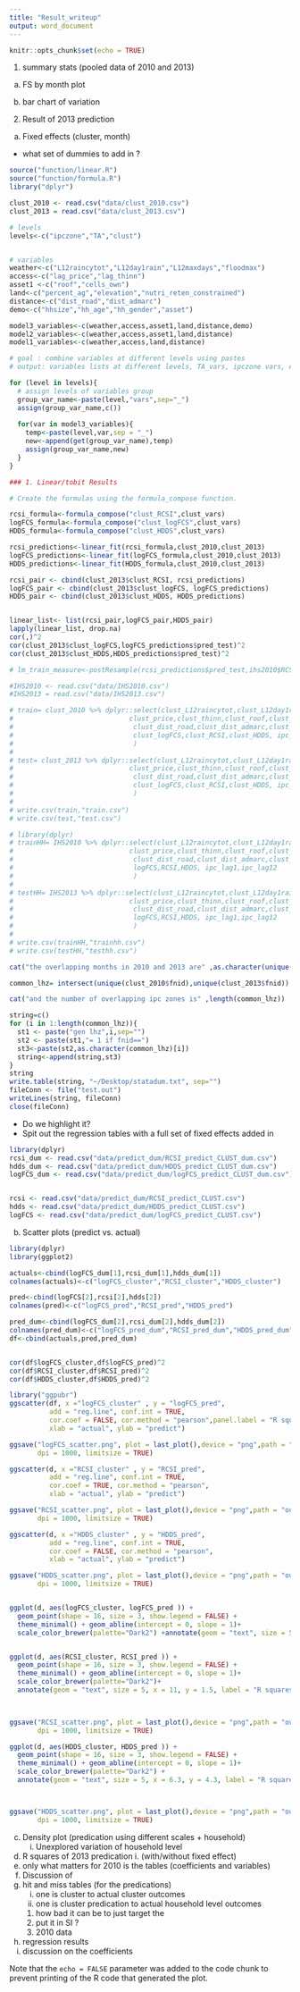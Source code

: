 ```yaml
---
title: "Result_writeup"
output: word_document
---
```


```r
knitr::opts_chunk$set(echo = TRUE)
```


1.	summary stats (pooled data of 2010 and 2013)
  a.	FS by month plot 

  b.	bar chart of variation 

2.	Result of 2013 prediction 

a.	Fixed effects (cluster, month) 
+ what set of dummies to add in ? 

```r
source("function/linear.R")
source("function/formula.R")
library("dplyr")
``` 

```r
clust_2010 <- read.csv("data/clust_2010.csv")
clust_2013 = read.csv("data/clust_2013.csv")


```

```r

# levels 
levels<-c("ipczone","TA","clust")


# variables 
weather<-c("L12raincytot","L12day1rain","L12maxdays","floodmax")
access<-c("lag_price","lag_thinn")
asset1 <-c("roof","cells_own")
land<-c("percent_ag","elevation","nutri_reten_constrained")
distance<-c("dist_road","dist_admarc")
demo<-c("hhsize","hh_age","hh_gender","asset")

model3_variables<-c(weather,access,asset1,land,distance,demo)
model2_variables<-c(weather,access,asset1,land,distance)
model1_variables<-c(weather,access,land,distance)

# goal : combine variables at different levels using pastes 
# output: variables lists at different levels, TA_vars, ipczone vars, etc. 

for (level in levels){
  # assign levels of variables group
  group_var_name<-paste(level,"vars",sep="_")
  assign(group_var_name,c())
  
  for(var in model3_variables){
    temp<-paste(level,var,sep = "_")
    new<-append(get(group_var_name),temp)
    assign(group_var_name,new)
  }
}

### 1. Linear/tobit Results 

# Create the formulas using the formula_compose function. 

rcsi_formula<-formula_compose("clust_RCSI",clust_vars)
logFCS_formula<-formula_compose("clust_logFCS",clust_vars)
HDDS_formula<-formula_compose("clust_HDDS",clust_vars)

rcsi_predictions<-linear_fit(rcsi_formula,clust_2010,clust_2013)
logFCS_predictions<-linear_fit(logFCS_formula,clust_2010,clust_2013) 
HDDS_predictions<-linear_fit(HDDS_formula,clust_2010,clust_2013) 

rcsi_pair <- cbind(clust_2013$clust_RCSI, rcsi_predictions)
logFCS_pair <- cbind(clust_2013$clust_logFCS, logFCS_predictions)
HDDS_pair <- cbind(clust_2013$clust_HDDS, HDDS_predictions)


linear_list<- list(rcsi_pair,logFCS_pair,HDDS_pair)
lapply(linear_list, drop.na)
cor(,)^2
cor(clust_2013$clust_logFCS,logFCS_predictions$pred_test)^2
cor(clust_2013$clust_HDDS,HDDS_predictions$pred_test)^2

# lm_train_measure<-postResample(rcsi_predictions$pred_test,ihs2010$RCSI)


```

```r
#IHS2010 <- read.csv("data/IHS2010.csv")
#IHS2013 = read.csv("data/IHS2013.csv")

```

```r
# train= clust_2010 %>% dplyr::select(clust_L12raincytot,clust_L12day1rain,clust_L12maxdays,clust_floodmax,clust_cells_own,
#                             clust_price,clust_thinn,clust_roof,clust_hhsize,clust_hh_age,clust_hh_gender,clust_asset,
#                              clust_dist_road,clust_dist_admarc,clust_percent_ag,clust_nutri_reten_constrained,clust_elevation,
#                              clust_logFCS,clust_RCSI,clust_HDDS, ipc_lag1,ipc_lag12
#                              )
# 
# test= clust_2013 %>% dplyr::select(clust_L12raincytot,clust_L12day1rain,clust_L12maxdays,clust_floodmax,clust_cells_own,
#                             clust_price,clust_thinn,clust_roof,clust_hhsize,clust_hh_age,clust_hh_gender,clust_asset,
#                              clust_dist_road,clust_dist_admarc,clust_percent_ag,clust_nutri_reten_constrained,clust_elevation,
#                              clust_logFCS,clust_RCSI,clust_HDDS, ipc_lag1,ipc_lag12
#                              )
# 
# write.csv(train,"train.csv")
# write.csv(test,"test.csv")

```

```r
# library(dplyr)
# trainHH= IHS2010 %>% dplyr::select(clust_L12raincytot,clust_L12day1rain,clust_L12maxdays,clust_floodmax,clust_cells_own,
#                             clust_price,clust_thinn,clust_roof,clust_hhsize,clust_hh_age,clust_hh_gender,clust_asset,
#                              clust_dist_road,clust_dist_admarc,clust_percent_ag,clust_nutri_reten_constrained,clust_elevation,
#                              logFCS,RCSI,HDDS, ipc_lag1,ipc_lag12
#                              )
# 
# testHH= IHS2013 %>% dplyr::select(clust_L12raincytot,clust_L12day1rain,clust_L12maxdays,clust_floodmax,clust_cells_own,
#                             clust_price,clust_thinn,clust_roof,clust_hhsize,clust_hh_age,clust_hh_gender,clust_asset,
#                              clust_dist_road,clust_dist_admarc,clust_percent_ag,clust_nutri_reten_constrained,clust_elevation,
#                              logFCS,RCSI,HDDS, ipc_lag1,ipc_lag12
#                              )
# 
# write.csv(trainHH,"trainhh.csv")
# write.csv(testHH,"testhh.csv")

```

```r
cat("the overlapping months in 2010 and 2013 are" ,as.character(unique(clust_2013$month)))

common_lhz= intersect(unique(clust_2010$fnid),unique(clust_2013$fnid))

cat("and the number of overlapping ipc zones is" ,length(common_lhz))
```
```r

string=c()
for (i in 1:length(common_lhz)){
  st1 <- paste("gen lhz",i,sep="")
  st2 <- paste(st1,"= 1 if fnid==")
  st3<-paste(st2,as.character(common_lhz)[i])
  string<-append(string,st3)
}
string
write.table(string, "~/Desktop/statadum.txt", sep="")
fileConn <- file("test.out")    
writeLines(string, fileConn)    
close(fileConn)
```

 + Do we highlight it? 
 + Spit out the regression tables with a full set of fixed effects added in
 
```r

library(dplyr)
rcsi_dum <- read.csv("data/predict_dum/RCSI_predict_CLUST_dum.csv")
hdds_dum <- read.csv("data/predict_dum/HDDS_predict_CLUST_dum.csv")
logFCS_dum <- read.csv("data/predict_dum/logFCS_predict_CLUST_dum.csv")


rcsi <- read.csv("data/predict_dum/RCSI_predict_CLUST.csv")
hdds <- read.csv("data/predict_dum/HDDS_predict_CLUST.csv")
logFCS <- read.csv("data/predict_dum/logFCS_predict_CLUST.csv")


```

b.	Scatter plots (predict vs. actual) 

```r
library(dplyr)
library(ggplot2)

actuals<-cbind(logFCS_dum[1],rcsi_dum[1],hdds_dum[1])
colnames(actuals)<-c("logFCS_cluster","RCSI_cluster","HDDS_cluster")

pred<-cbind(logFCS[2],rcsi[2],hdds[2])
colnames(pred)<-c("logFCS_pred","RCSI_pred","HDDS_pred")

pred_dum<-cbind(logFCS_dum[2],rcsi_dum[2],hdds_dum[2])
colnames(pred_dum)<-c("logFCS_pred_dum","RCSI_pred_dum","HDDS_pred_dum")
df<-cbind(actuals,pred,pred_dum)


cor(df$logFCS_cluster,df$logFCS_pred)^2
cor(df$RCSI_cluster,df$RCSI_pred)^2
cor(df$HDDS_cluster,df$HDDS_pred)^2


```

```r
library("ggpubr")
ggscatter(df, x ="logFCS_cluster" , y = "logFCS_pred",
          add = "reg.line", conf.int = TRUE, 
          cor.coef = FALSE, cor.method = "pearson",panel.label = "R squares ",
          xlab = "actual", ylab = "predict")

ggsave("logFCS_scatter.png", plot = last_plot(),device = "png",path = "output/figures/",
       dpi = 1000, limitsize = TRUE)

ggscatter(d, x ="RCSI_cluster" , y = "RCSI_pred",
          add = "reg.line", conf.int = TRUE, 
          cor.coef = TRUE, cor.method = "pearson",
          xlab = "actual", ylab = "predict")

ggsave("RCSI_scatter.png", plot = last_plot(),device = "png",path = "output/figures/",
       dpi = 1000, limitsize = TRUE)

ggscatter(d, x ="HDDS_cluster" , y = "HDDS_pred",
          add = "reg.line", conf.int = TRUE, 
          cor.coef = FALSE, cor.method = "pearson",
          xlab = "actual", ylab = "predict")

ggsave("HDDS_scatter.png", plot = last_plot(),device = "png",path = "output/figures/",
       dpi = 1000, limitsize = TRUE)


```

```r

```

```r
ggplot(d, aes(logFCS_cluster, logFCS_pred )) +
  geom_point(shape = 16, size = 3, show.legend = FALSE) +
  theme_minimal() + geom_abline(intercept = 0, slope = 1)+
  scale_color_brewer(palette="Dark2") +annotate(geom = "text", size = 5,x = 4.2, y = 3.5, label = "R squares = 0.591") 


ggplot(d, aes(RCSI_cluster, RCSI_pred )) +
  geom_point(shape = 16, size = 3, show.legend = FALSE) +
  theme_minimal() + geom_abline(intercept = 0, slope = 1)+
  scale_color_brewer(palette="Dark2")+
  annotate(geom = "text", size = 5, x = 11, y = 1.5, label = "R squares = 0.426")
  


ggsave("RCSI_scatter.png", plot = last_plot(),device = "png",path = "output/figures/",
       dpi = 1000, limitsize = TRUE)

ggplot(d, aes(HDDS_cluster, HDDS_pred )) +
  geom_point(shape = 16, size = 3, show.legend = FALSE) +
  theme_minimal() + geom_abline(intercept = 0, slope = 1)+
  scale_color_brewer(palette="Dark2") +
  annotate(geom = "text", size = 5, x = 6.3, y = 4.3, label = "R squares =  0.606")



ggsave("HDDS_scatter.png", plot = last_plot(),device = "png",path = "output/figures/",
       dpi = 1000, limitsize = TRUE)
```
c.	Density plot (predication using different scales + household)
    i.	Unexplored variation of household level 
d.	 R squares of 2013 predication 
    i.	 (with/without fixed effect) 
e.	only what matters for 2010 is the tables (coefficients and variables) 
f.	 Discussion of 
g.	hit and miss tables (for the predications) 
    i.	one is cluster to actual cluster outcomes 
    ii.	one is cluster predication to actual household level outcomes 
    1.	how bad it can be to just target the 
    2.	put it in SI ? 
    3.	2010 data
a.	regression results 
b.	discussion on the coefficients 

Note that the `echo = FALSE` parameter was added to the code chunk to prevent printing of the R code that generated the plot.
